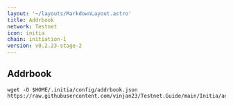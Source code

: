 ```yaml
---
layout: '~/layouts/MarkdownLayout.astro'
title: Addrbook
network: Testnet
icon: initia
chain: initiation-1
version: v0.2.23-stage-2
---
```

## Addrbook

```
wget -O $HOME/.initia/config/addrbook.json https://raw.githubusercontent.com/vinjan23/Testnet.Guide/main/Initia/addrbook.json
```
